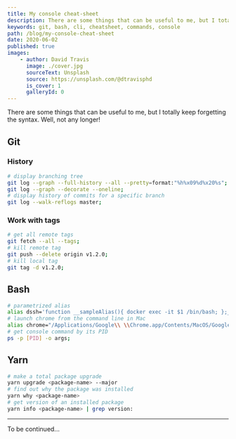 ```yaml
---
title: My console cheat-sheet
description: There are some things that can be useful to me, but I totally keep forgetting the syntax. Well, not any longer!
keywords: git, bash, cli, cheatsheet, commands, console
path: /blog/my-console-cheat-sheet
date: 2020-06-02
published: true
images:
    - author: David Travis
      image: ./cover.jpg
      sourceText: Unsplash
      source: https://unsplash.com/@dtravisphd
      is_cover: 1
      galleryId: 0
---
```


There are some things that can be useful to me, but I totally keep forgetting the syntax. Well, not any longer!

## Git

### History

```bash
# display branching tree
git log --graph --full-history --all --pretty=format:"%h%x09%d%x20%s";
git log --graph --decorate --oneline;
# display history of commits for a specific branch
git log --walk-reflogs master;
```

### Work with tags

```bash
# get all remote tags
git fetch --all --tags;
# kill remote tag
git push --delete origin v1.2.0;
# kill local tag
git tag -d v1.2.0;
```

## Bash

```bash
# parametrized alias
alias dssh='function __sampleAlias(){ docker exec -it $1 /bin/bash; };__sampleAlias';
# launch chrome from the command line in Mac
alias chrome="/Applications/Google\\ \\Chrome.app/Contents/MacOS/Google\\ \\Chrome";
# get console command by its PID
ps -p [PID] -o args;
```

## Yarn

```bash
# make a total package upgrade
yarn upgrade <package-name> --major
# find out why the package was installed
yarn why <package-name>
# get version of an installed package
yarn info <package-name> | grep version:
```

---

To be continued...
